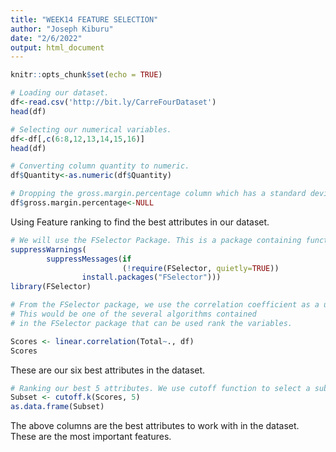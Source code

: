 ---
title: "WEEK14 FEATURE SELECTION"
author: "Joseph Kiburu"
date: "2/6/2022"
output: html_document
---

```{r setup, include=FALSE}
knitr::opts_chunk$set(echo = TRUE)
```

```{r}
# Loading our dataset.
df<-read.csv('http://bit.ly/CarreFourDataset')
head(df)

```

```{r}
# Selecting our numerical variables.
df<-df[,c(6:8,12,13,14,15,16)]
head(df)

```

```{r}
# Converting column quantity to numeric.
df$Quantity<-as.numeric(df$Quantity)
```

```{r}
# Dropping the gross.margin.percentage column which has a standard deviation of zero.
df$gross.margin.percentage<-NULL
```


Using Feature ranking to find the best attributes in our dataset.
```{r}
# We will use the FSelector Package. This is a package containing functions for selecting attributes from a given dataset. 
suppressWarnings(
        suppressMessages(if
                         (!require(FSelector, quietly=TRUE))
                install.packages("FSelector")))
library(FSelector)
```

```{r}
# From the FSelector package, we use the correlation coefficient as a unit of valuation. 
# This would be one of the several algorithms contained 
# in the FSelector package that can be used rank the variables.

Scores <- linear.correlation(Total~., df)
Scores

```


These are our six best attributes in the dataset.

```{r}
# Ranking our best 5 attributes. We use cutoff function to select a subset. In our case, a subset of the top 5 attributes.
Subset <- cutoff.k(Scores, 5)
as.data.frame(Subset)
```

The above columns are the best attributes to work with in the dataset. These are the most important features.





